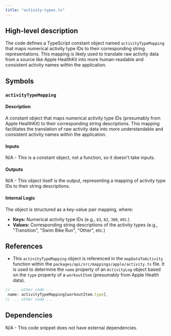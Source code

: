 ```yaml
---
title: "activity-types.ts"
---
```


## High-level description
The code defines a TypeScript constant object named `activityTypeMapping` that maps numerical activity type IDs to their corresponding string representations. This mapping is likely used to translate raw activity data from a source like Apple HealthKit into more human-readable and consistent activity names within the application. 

## Symbols

### `activityTypeMapping`
#### Description
A constant object that maps numerical activity type IDs (presumably from Apple HealthKit) to their corresponding string descriptions. This mapping facilitates the translation of raw activity data into more understandable and consistent activity names within the application.

#### Inputs
N/A - This is a constant object, not a function, so it doesn't take inputs.

#### Outputs
N/A - This object itself is the output, representing a mapping of activity type IDs to their string descriptions.

#### Internal Logic
The object is structured as a key-value pair mapping, where:
- **Keys:** Numerical activity type IDs (e.g., `83`, `82`, `300`, etc.)
- **Values:** Corresponding string descriptions of the activity types (e.g., "Transition", "Swim Bike Run", "Other", etc.)

## References
- This `activityTypeMapping` object is referenced in the `mapDataToActivity` function within the `packages/api/src/mappings/apple/activity.ts` file. It is used to determine the `name` property of an `ActivityLog` object based on the `type` property of a `workoutItem` (presumably from Apple Health data). 
```typescript
// ... other code ...
 name: activityTypeMapping[workoutItem.type],
// ... other code ...
```

## Dependencies
N/A - This code snippet does not have external dependencies. 
